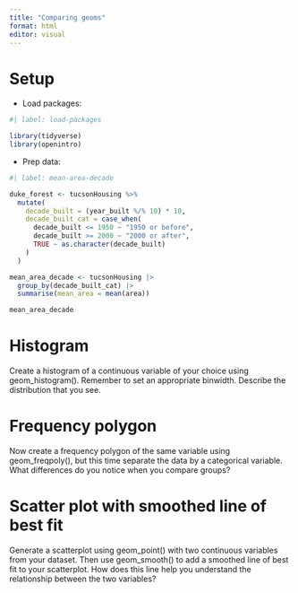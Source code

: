 ```yaml
---
title: "Comparing geoms"
format: html
editor: visual
---
```


# Setup

-   Load packages:

```r
#| label: load-packages

library(tidyverse)
library(openintro)
```

-   Prep data:

```r
#| label: mean-area-decade

duke_forest <- tucsonHousing %>%
  mutate(
    decade_built = (year_built %/% 10) * 10,
    decade_built_cat = case_when(
      decade_built <= 1950 ~ "1950 or before",
      decade_built >= 2000 ~ "2000 or after",
      TRUE ~ as.character(decade_built)
    )
  )

mean_area_decade <- tucsonHousing |>
  group_by(decade_built_cat) |>
  summarise(mean_area = mean(area))

mean_area_decade
```

# Histogram

Create a histogram of a continuous variable of your choice using geom_histogram(). Remember to set an appropriate binwidth. Describe the distribution that you see.

# Frequency polygon

Now create a frequency polygon of the same variable using geom_freqpoly(), but this time separate the data by a categorical variable. What differences do you notice when you compare groups?

# Scatter plot with smoothed line of best fit

Generate a scatterplot using geom_point() with two continuous variables from your dataset. Then use geom_smooth() to add a smoothed line of best fit to your scatterplot. How does this line help you understand the relationship between the two variables?

